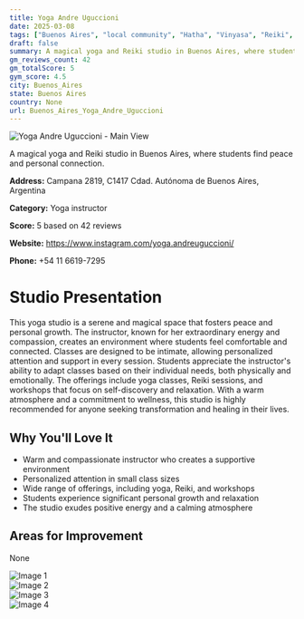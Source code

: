 ```yaml
---
title: Yoga Andre Uguccioni
date: 2025-03-08
tags: ["Buenos Aires", "local community", "Hatha", "Vinyasa", "Reiki", "intimate atmosphere", "peaceful environment", "Buenos Aires"]  
draft: false
summary: A magical yoga and Reiki studio in Buenos Aires, where students find peace and personal connection.
gm_reviews_count: 42
gm_totalScore: 5
gym_score: 4.5
city: Buenos_Aires
state: Buenos Aires
country: None
url: Buenos_Aires_Yoga_Andre_Uguccioni
---
```


<div className="aspect-[16/9] relative my-8">
  <img 
    src="https://lh5.googleusercontent.com/p/AF1QipM7j54q9F-eznBHvk7Iqwb5jYewveljl_ooDmfZ=w1920-h1080-k-no"
    alt="Yoga Andre Uguccioni - Main View"
    className="object-cover absolute inset-0 w-full h-full rounded-lg"
  />
</div>

A magical yoga and Reiki studio in Buenos Aires, where students find peace and personal connection.

**Address:** Campana 2819, C1417 Cdad. Autónoma de Buenos Aires, Argentina

**Category:** Yoga instructor

**Score:** 5 based on 42 reviews

**Website:** https://www.instagram.com/yoga.andreuguccioni/

**Phone:** +54 11 6619-7295

# Studio Presentation

This yoga studio is a serene and magical space that fosters peace and personal growth. The instructor, known for her extraordinary energy and compassion, creates an environment where students feel comfortable and connected. Classes are designed to be intimate, allowing personalized attention and support in every session. Students appreciate the instructor's ability to adapt classes based on their individual needs, both physically and emotionally. The offerings include yoga classes, Reiki sessions, and workshops that focus on self-discovery and relaxation. With a warm atmosphere and a commitment to wellness, this studio is highly recommended for anyone seeking transformation and healing in their lives.

## Why You'll Love It

- Warm and compassionate instructor who creates a supportive environment
- Personalized attention in small class sizes
- Wide range of offerings, including yoga, Reiki, and workshops
- Students experience significant personal growth and relaxation
- The studio exudes positive energy and a calming atmosphere

## Areas for Improvement

None

<div className="grid grid-cols-1 xl:grid-cols-2 gap-4 my-8">
<div className="aspect-[4/3] relative"><img src="https://lh5.googleusercontent.com/p/AF1QipPHNUFHzfh3_ZPwj1cB2YWjX1xsXN03t_T8PX9J=w1920-h1080-k-no" alt="Image 1" className="object-cover absolute inset-0 w-full h-full rounded-lg" /></div>
<div className="aspect-[4/3] relative"><img src="https://lh5.googleusercontent.com/p/AF1QipMKNGgVd9N9mV3YzYw1m5b9mJJFTMweP6r5wYUV=w1920-h1080-k-no" alt="Image 2" className="object-cover absolute inset-0 w-full h-full rounded-lg" /></div>
<div className="aspect-[4/3] relative"><img src="https://lh5.googleusercontent.com/p/AF1QipPgasmAtT6kWaCEVBrhwT_H3SPMxbhHwynC6WCh=w1920-h1080-k-no" alt="Image 3" className="object-cover absolute inset-0 w-full h-full rounded-lg" /></div>
<div className="aspect-[4/3] relative"><img src="https://lh5.googleusercontent.com/p/AF1QipOGP0r_7BWkc6YKVJh5nR9sSTEtJULlX_B8fNnw=w1920-h1080-k-no" alt="Image 4" className="object-cover absolute inset-0 w-full h-full rounded-lg" /></div>
</div>